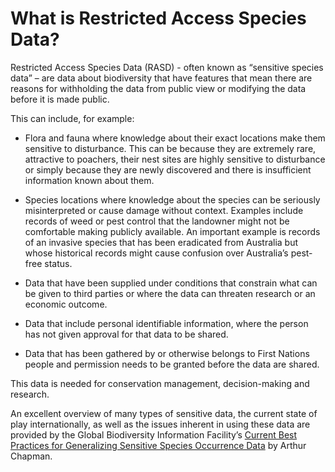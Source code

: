 # What is Restricted Access Species Data? {.unnumbered}

Restricted Access Species Data (RASD) - often known as "sensitive species data" -- are data about biodiversity that have features that mean there are reasons for withholding the data from public view or modifying the data before it is made public.

This can include, for example:

-   Flora and fauna where knowledge about their exact locations make them sensitive to disturbance. This can be because they are extremely rare, attractive to poachers, their nest sites are highly sensitive to disturbance or simply because they are newly discovered and there is insufficient information known about them.

-   Species locations where knowledge about the species can be seriously misinterpreted or cause damage without context. Examples include records of weed or pest control that the landowner might not be comfortable making publicly available. An important example is records of an invasive species that has been eradicated from Australia but whose historical records might cause confusion over Australia's pest-free status.

-   Data that have been supplied under conditions that constrain what can be given to third parties or where the data can threaten research or an economic outcome.

-   Data that include personal identifiable information, where the person has not given approval for that data to be shared.

-   Data that has been gathered by or otherwise belongs to First Nations people and permission needs to be granted before the data are shared.

This data is needed for conservation management, decision-making and research.

An excellent overview of many types of sensitive data, the current state of play internationally, as well as the issues inherent in using these data are provided by the Global Biodiversity Information Facility's [Current Best Practices for Generalizing Sensitive Species Occurrence Data](https://docs.gbif.org/sensitive-species-best-practices/master/en/) by Arthur Chapman.
